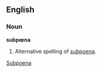 ==English==
===Noun===
'''subpœna'''

# Alternative spelling of [[subpoena]].

[[Category:English words spelled with diacritics or ligatures|Subpoena]]